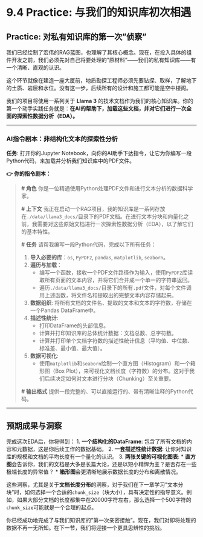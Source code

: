# 9.4 Practice: 与我们的知识库初次相遇

## **Practice: 对私有知识库的第一次"侦察"**

我们已经绘制了宏伟的RAG蓝图，也理解了其核心概念。现在，在投入具体的组件开发之前，我们必须先对自己将要处理的"原材料"——我们的私有知识库——有一个清晰、直观的认识。

这个环节就像在建造一座大厦前，地质勘探工程师必须先要钻探、取样，了解地下的土质、岩层和水位。没有这一步，后续所有的设计和施工都可能是空中楼阁。

我们的项目将使用一系列关于 **Llama 3** 的技术文档作为我们的核心知识库。你的第一个动手实践任务就是：**在AI的帮助下，加载这些文档，并对它们进行一次全面的探索性数据分析（EDA）。**

---

### **AI指令剧本：非结构化文本的探索性分析**

::: {.callout-note title="动手挑战：指挥AI完成PDF文档的EDA"}

**任务**: 打开你的Jupyter Notebook，向你的AI助手下达指令，让它为你编写一段Python代码，来加载并分析我们知识库中的PDF文件。

**👉 你的指令剧本：**

> **# 角色**
> 你是一位精通使用Python处理PDF文件和进行文本分析的数据科学家。
>
> **# 上下文**
> 我正在启动一个RAG项目，我的知识库是一系列存放在`./data/llama3_docs/`目录下的PDF文档。在进行文本分块和向量化之前，我需要对这些原始文档进行一次探索性数据分析（EDA），以了解它们的基本特性。
>
> **# 任务**
> 请帮我编写一段Python代码，完成以下所有任务：
>
> 1.  **导入必要的库**：`os`, `PyPDF2`, `pandas`, `matplotlib`, `seaborn`。
> 2.  **遍历与加载**：
>     *   编写一个函数，接收一个PDF文件路径作为输入，使用`PyPDF2`库读取所有页面的文本内容，并将它们合并成一个单一的字符串返回。
>     *   遍历`./data/llama3_docs/`目录下的所有`.pdf`文件，对每个文件调用上述函数，将文件名和提取出的完整文本内容存储起来。
> 3.  **数据组织**: 将所有文档的文件名、提取的文本和文本的字符数，存储在一个Pandas DataFrame中。
> 4.  **描述性统计**:
>     *   打印DataFrame的头部信息。
>     *   计算并打印知识库的总体统计数据：文档总数、总字符数。
>     *   计算并打印单个文档字符数的描述性统计信息（平均值、中位数、标准差、最小值、最大值）。
> 5.  **数据可视化**:
>     *   使用`matplotlib`和`seaborn`绘制一个直方图（Histogram）和一个箱形图（Box Plot），来可视化文档长度（字符数）的分布。这对于我们后续决定如何对文本进行分块（Chunking）至关重要。
>
> **# 输出格式**
> 提供一段完整的、可以直接运行的、带有清晰注释的Python代码。

:::

---

## **预期成果与洞察**

完成这次EDA后，你将得到：
1.  **一个结构化的DataFrame**: 包含了所有文档的内容和元数据，这是你后续工作的数据基础。
2.  **一套描述性统计数据**: 让你对知识库的规模和文档的平均长度有一个量化的认识。
3.  **两张关键的可视化图表**:
    *   **直方图**会告诉你，我们的文档是大多是长篇大论，还是以短小精悍为主？是否存在一些极端长度的异常值？
    *   **箱形图**会更清晰地展示数据长度的分布和离散情况。

这些洞察，尤其是关于**文档长度分布**的洞察，对于我们在下一章学习"文本分块"时，如何选择一个合适的`chunk_size`（块大小），具有决定性的指导意义。例如，如果大部分文档的长度都集中在20000字符左右，那么选择一个500字符的`chunk_size`可能就是一个合理的起点。

你已经成功地完成了与我们知识库的"第一次亲密接触"。现在，我们对即将处理的数据不再一无所知。在下一节，我们将迎接一个更具思辨性的挑战。 